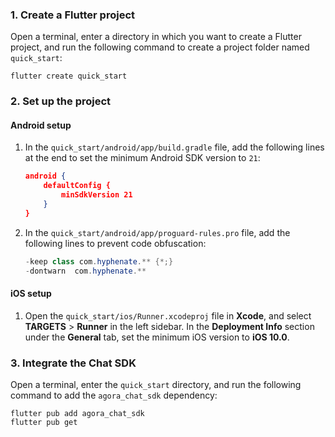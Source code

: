 <PlatformWrapper platform="flutter">

### 1. Create a Flutter project

Open a terminal, enter a directory in which you want to create a Flutter project, and run the following command to create a project folder named `quick_start`:

```
flutter create quick_start
```

### 2. Set up the project

#### Android setup

1. In the `quick_start/android/app/build.gradle` file, add the following lines at the end to set the minimum Android SDK version to `21`:

    ``` json
    android {
        defaultConfig {
            minSdkVersion 21
        }
    }
    ```

2. In the `quick_start/android/app/proguard-rules.pro` file, add the following lines to prevent code obfuscation:

    ```java
    -keep class com.hyphenate.** {*;}
    -dontwarn  com.hyphenate.**
    ```

#### iOS setup

1. Open the `quick_start/ios/Runner.xcodeproj` file in **Xcode**, and select **TARGETS** > **Runner** in the left sidebar. In the **Deployment Info** section under the **General** tab, set the minimum iOS version to **iOS 10.0**.

### 3. Integrate the Chat SDK

Open a terminal, enter the `quick_start` directory, and run the following command to add the `agora_chat_sdk` dependency:

```
flutter pub add agora_chat_sdk
flutter pub get
```

</PlatformWrapper>